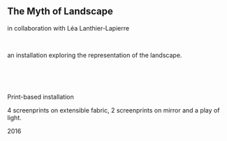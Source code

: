
## The Myth of Landscape
in collaboration with Léa Lanthier-Lapierre

<br />

an installation exploring the representation of the landscape.

<br />
<br />
<br />

Print-based installation

4 screenprints on extensible fabric, 2 screenprints on mirror and a play of light.

<Caption>
  2016
</Caption>
